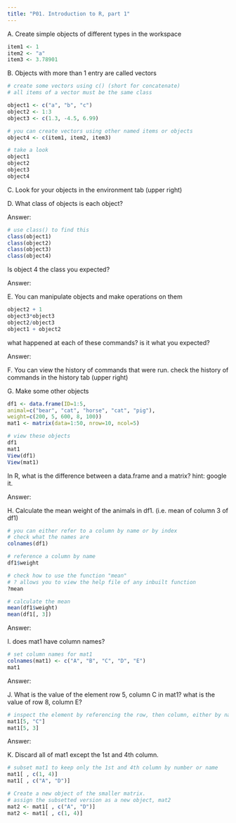 ```yaml
---
title: "P01. Introduction to R, part 1"
---
```


A. Create simple objects of different types in the workspace

```r
item1 <- 1
item2 <- "a"
item3 <- 3.78901
```

B. Objects with more than 1 entry are called vectors

```r
# create some vectors using c() (short for concatenate)
# all items of a vector must be the same class

object1 <- c("a", "b", "c")
object2 <- 1:3
object3 <- c(1.3, -4.5, 6.99)

# you can create vectors using other named items or objects
object4 <- c(item1, item2, item3)

# take a look
object1
object2
object3
object4

```

C. Look for your objects in the environment tab (upper right)

D. What class of objects is each object?

Answer:

```r
# use class() to find this
class(object1)
class(object2)
class(object3)
class(object4)
```

Is object 4 the class you expected?

Answer:

E. You can manipulate objects and make operations on them

```r
object2 + 1
object3*object3
object2/object3
object1 + object2
```

what happened at each of these commands? is it what you expected?

Answer:

F. You can view the history of commands that were run.
check the history of commands in the history tab (upper right)

G. Make some other objects

```r
df1 <- data.frame(ID=1:5,
animal=c("bear", "cat", "horse", "cat", "pig"),
weight=c(200, 5, 600, 8, 100))
mat1 <- matrix(data=1:50, nrow=10, ncol=5)

# view these objects
df1
mat1
View(df1)
View(mat1)

```

In R, what is the difference between a data.frame and a matrix? hint: google it.

Answer:

H. Calculate the mean weight of the animals in df1. (i.e. mean of column 3 of df1)

```r
# you can either refer to a column by name or by index
# check what the names are
colnames(df1)

# reference a column by name
df1$weight

# check how to use the function "mean"
# ? allows you to view the help file of any inbuilt function
?mean

# calculate the mean
mean(df1$weight)
mean(df1[, 3])
```

Answer:

I. does mat1 have column names?

```r
# set column names for mat1
colnames(mat1) <- c("A", "B", "C", "D", "E")
mat1


```
Answer:

J. What is the value of the element row 5, column C in mat1? what is the value of row 8, column E?

```r
# inspect the element by referencing the row, then column, either by name or number
mat1[5, "C"]
mat1[5, 3]

```
Answer:

K. Discard all of mat1 except the 1st and 4th column.
```r
# subset mat1 to keep only the 1st and 4th column by number or name
mat1[ , c(1, 4)]
mat1[ , c("A", "D")]

# Create a new object of the smaller matrix.
# assign the subsetted version as a new object, mat2
mat2 <- mat1[ , c("A", "D")]
mat2 <- mat1[ , c(1, 4)]
```

